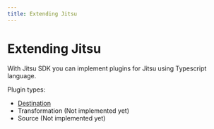 ```yaml
---
title: Extending Jitsu
---
```


# Extending Jitsu

With Jitsu SDK you can implement plugins for Jitsu using Typescript language.

Plugin types:
 * [Destination](/docs/extending/destination-plugins)
 * Transformation (Not implemented yet)
 * Source (Not implemented yet)